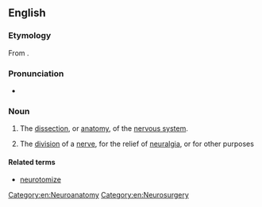 ==English==

===Etymology===
From {{affix|en|neuro-|-tomy}}.

===Pronunciation===
* {{audio|en-us-neurotomy.ogg|Audio (US)|lang=en}}

===Noun===
{{en-noun|neurotomies}}

# {{lb|en|neuroscience}} The [[dissection]], or [[anatomy]], of the [[nervous system]].
# {{lb|en|neurology}} The [[division]] of a [[nerve]], for the relief of [[neuralgia]], or for other purposes
#: {{rfquotek|Dunglison}}

====Related terms====
* [[neurotomize]]

[[Category:en:Neuroanatomy]]
[[Category:en:Neurosurgery]]